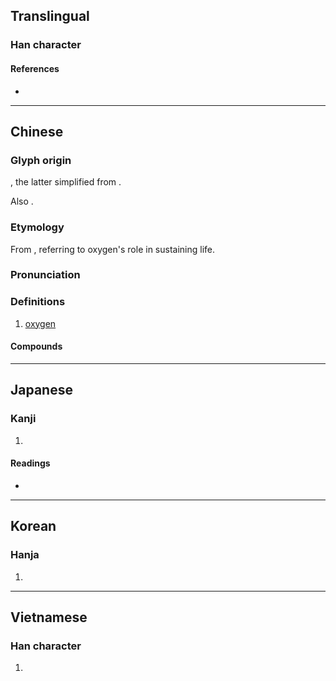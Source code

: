 {{also|氱}}
{{character info/new}}
==Translingual==

===Han character===
{{Han char|rn=84|rad=气|as=06|sn=10|four=80517|canj=ONTQ|ids=⿹气羊}}

====References====
* {{Han ref|kx=0599.151|dkj=17064|hdz=32011.130|uh=6C27|ud=27687|bh=AEF1|bd=44785}}

----

==Chinese==
{{zh-forms}}

===Glyph origin===
{{Han etym}}
{{Han compound|气|羊|ls=ic|t1=gas}}, the latter simplified from {{zh-l|*養|to nourish}}.

Also {{Han compound|气|羊|ls=psc|c1=s|c2=p|nocap=1|no_och2=1}}.

===Etymology===
From {{zh-l|養|to nourish}}, referring to oxygen's role in sustaining life.

===Pronunciation===
{{zh-pron
|m=yǎng
|c=joeng5
|h=pfs=yông
|md=iōng
|mn=qz,tw,xm:ióng/zz:iáng
|w=3hhian
|mc=
|oc=
|ma=Zh-yang.ogg
|cat=n
}}

===Definitions===
{{zh-hanzi}}

# [[oxygen]]

====Compounds====
{{zh-der|氧化|氧化劑|氧化物|氧化焰|氧氣|一氧化物|一氧化碳|二氧化硫|二氧化碳|二氧化鈦|二氧化錳|厭氧菌|復氧能力|抗氧化劑|有氧呼吸|有氧舞蹈|有氧運動|有氧飲料|氧債|氧割|氧化作用|氧化鈉|氧化鈣|氧化鉛|氧化銅|氧化鋁|氧化鐵|氧吧|氧氣筒|氧氣管|氧氣罩|氫氧化物|氫氧焰|液態氧|溶氧量|缺氧症|脫氧|臭氧|臭氧層|雙氧水}}

{{zh-cat|Chemical elements}}

----

==Japanese==

===Kanji===
{{ja-kanji|grade=|rs=气06}}

# {{defn|lang=ja|sort=气06}}

====Readings====
* {{ja-readings|on=[[よう]] (yō)|kun=}}

----

==Korean==

===Hanja===
{{ko-hanja|hangeul=양|eumhun=}}

# {{defn|lang=ko|sort=气06}}

----

==Vietnamese==

===Han character===
{{vi-hantu|[[dưỡng]]|rs=气06}}

# {{defn|lang=vi|sort=气06}}